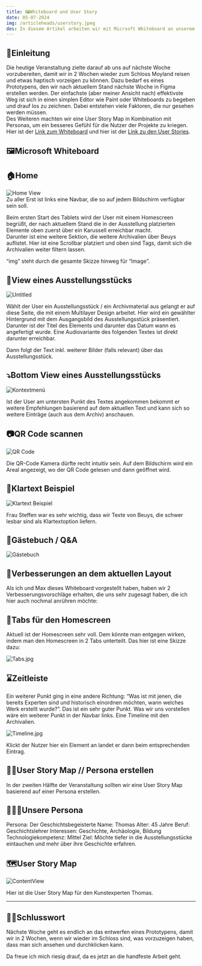 ```yaml
---
title: 🖼️Whiteboard und User Story
date: 05-07-2024
img: /articleheads/userstory.jpeg
des: In diesem Artikel arbeiten wir mit Micrsoft Whiteboard an unserem ersten Prototypen und setzen eine User Story auf.
---
```

## 📕Einleitung

Die heutige Veranstaltung zielte darauf ab uns auf nächste Woche vorzubereiten, damit wir in 2 Wochen wieder zum Schloss Moyland reisen und etwas haptisch vorzeigen zu können. Dazu bedarf es eines Prototypens, den wir nach aktuellem Stand nächste Woche in Figma erstellen werden. Der einfachste (aber meiner Ansicht nach) effektivste Weg ist sich in einen simplen Editor wie Paint oder Whiteboards zu begeben und drauf los zu zeichnen. Dabei entstehen viele Faktoren, die nur gesehen werden müssen.
<br/>
Des Weiteren machten wir eine User Story Map in Kombination mit Personas, um ein besseres Gefühl für die Nutzer der Projekte zu kriegen.
<br/>
Hier ist der <a href="https://wbd.ms/share/v2/aHR0cHM6Ly93aGl0ZWJvYXJkLm1pY3Jvc29mdC5jb20vYXBpL3YxLjAvd2hpdGVib2FyZHMvcmVkZWVtLzMzOTVmYTEyN2FhMzQ0OWQ5YzAwMzcxNGEyN2I0MDgzX0JCQTcxNzYyLTEyRTAtNDJFMS1CMzI0LTVCMTMxRjQyNEUzRF85MTQ3NmM5MC0xNGM3LTRkYmYtYWNiMS00OGJjM2JlZjBjMjY=" className="content-link">Link zum Whiteboard</a> und hier ist der <a className="content-link" href="https://wbd.ms/share/v2/aHR0cHM6Ly93aGl0ZWJvYXJkLm1pY3Jvc29mdC5jb20vYXBpL3YxLjAvd2hpdGVib2FyZHMvcmVkZWVtLzMzYjExNzBiZDdhYjQ3ODI4NGU3NzhkOWMzMzMxYmQyX0JCQTcxNzYyLTEyRTAtNDJFMS1CMzI0LTVCMTMxRjQyNEUzRF82MjEwZGJjZi0yODNhLTQ3YjUtYTE4Yy0xODU5YjUxYzIwM2Q=">Link zu den User Stories</a>.

## 🖼️Microsoft Whiteboard

## 🏠Home

![Home View](/articlecontents/wb-07-05-24/Untitled.png)
<br/>
Zu aller Erst ist links eine Navbar, die so auf jedem Bildschirm verfügbar sein soll.

Beim ersten Start des Tablets wird der User mit einem Homescreen begrüßt, der nach aktuellem Stand die in der Ausstellung platzierten Elemente oben zuerst über ein Karussell erreichbar macht.
<br/>
Darunter ist eine weitere Sektion, die weitere Archivalien über Beuys auflistet. Hier ist eine Scrollbar platziert und oben sind Tags, damit sich die Archivalien weiter filtern lassen. 

“img” steht durch die gesamte Skizze hinweg für “Image”. 

## 🗿View eines Ausstellungsstücks

![Untitled](/articlecontents/wb-07-05-24/Untitled1.png)

Wählt der User ein Ausstellungsstück / ein Archivmaterial aus gelangt er auf diese Seite, die mit einem Multilayer Design arbeitet. Hier wird ein gewählter Hintergrund mit dem Ausgangsbild des Ausstellungsstück präsentiert. Darunter ist der Titel des Elements und darunter das Datum wann es angefertigt wurde. Eine Audiovariante des  folgenden Textes ist direkt darunter erreichbar.

Dann folgt der Text inkl. weiterer Bilder (falls relevant) über das Ausstellungsstück.

## ⤵️Bottom View eines Ausstellungsstücks

![Kontextmenü](/articlecontents/wb-07-05-24/Untitled2.png)

Ist der User am untersten Punkt des Textes angekommen bekommt er weitere Empfehlungen basierend auf dem aktuellen Text und kann sich so weitere Einträge (auch aus dem Archiv) anschauen.

## 📷QR Code scannen

![QR Code](/articlecontents/wb-07-05-24/Untitled3.png)

Die QR-Code Kamera dürfte recht intuitiv sein. Auf dem Bildschirm wird ein Areal angezeigt, wo der QR Code gelesen und dann geöffnet wird. 

## 📜Klartext Beispiel

![Klartext Beispiel](/articlecontents/wb-07-05-24/Untitled4.png)

Frau Steffen war es sehr wichtig, dass wir Texte von Beuys, die schwer lesbar sind als Klartextoption liefern.

## 💬Gästebuch  / Q&A

![Gästebuch](/articlecontents/wb-07-05-24/Untitled5.png)

## 🎨Verbesserungen an dem aktuellen Layout

Als ich und Max dieses Whiteboard vorgestellt haben, haben wir 2 Verbesserungsvorschläge erhalten, die uns sehr zugesagt haben, die ich hier auch nochmal anrühren möchte:

## 🏹Tabs für den Homescreen

Aktuell ist der Homescreen sehr voll. Dem könnte man entgegen wirken, indem man den Homescreen in 2 Tabs unterteilt. Das hier ist eine Skizze dazu:

![Tabs.jpg](/articlecontents/wb-07-05-24/Tabs.jpg)

## ⌛Zeitleiste

Ein weiterer Punkt ging in eine andere Richtung: “Was ist mit jenen, die bereits Experten sind und historisch einordnen möchten, wann welches Werk erstellt wurde?”. Das ist ein sehr guter Punkt. Was wir uns vorstellen wäre ein weiterer Punkt in der Navbar links. Eine Timeline mit den Archivalien.

![Timeline.jpg](/articlecontents/wb-07-05-24/Timeline.jpg)

Klickt der Nutzer hier ein Element an landet er dann beim entsprechenden Eintrag.

## 👨🏻User Story Map // Persona erstellen

In der zweiten Hälfte der Veranstaltung sollten wir eine User Story Map basierend auf einer Persona erstellen.

## 👨🏻‍🦳Unsere Persona

Persona: Der Geschichtsbegeisterte
Name: Thomas
Alter: 45 Jahre
Beruf: Geschichtslehrer
Interessen: Geschichte, Archäologie, Bildung
Technologiekompetenz: Mittel
Ziel: Möchte tiefer in die Ausstellungsstücke eintauchen und mehr über ihre Geschichte erfahren.

## 🗺️User Story Map

![ContentView](/articlecontents/wb-07-05-24/Untitled6.png)

Hier ist die User Story Map für den Kunstexperten Thomas.

---

## 👋🏻Schlusswort

Nächste Woche geht es endlich an das entwerfen eines Prototypens, damit wir in 2 Wochen, wenn wir wieder im Schloss sind, was vorzuzeigen haben, dass man sich ansehen und durchklicken kann.

Da freue ich mich riesig drauf, da es jetzt an die handfeste Arbeit geht.